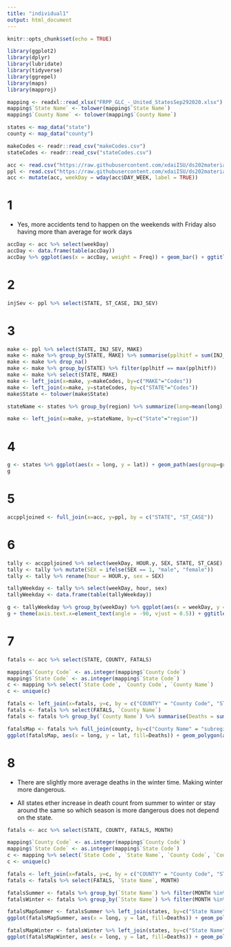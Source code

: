 ```yaml
---
title: "individual1"
output: html_document
---
```


```r
knitr::opts_chunk$set(echo = TRUE)
```

```r
library(ggplot2)
library(dplyr)
library(lubridate)
library(tidyverse)
library(ggrepel)
library(maps)
library(mapproj)

mapping <- readxl::read_xlsx("FRPP_GLC_-_United_StatesSep292020.xlsx")
mapping$`State Name` <- tolower(mapping$`State Name`)
mapping$`County Name` <- tolower(mapping$`County Name`)

states <- map_data("state")
county <- map_data("county")

makeCodes <- readr::read_csv("makeCodes.csv")
stateCodes <- readr::read_csv("stateCodes.csv")

acc <- read.csv("https://raw.githubusercontent.com/xdaiISU/ds202materials/master/hwlabs/fars2017/accident.csv", stringsAsFactors = FALSE)
ppl <- read.csv("https://raw.githubusercontent.com/xdaiISU/ds202materials/master/hwlabs/fars2017/person.csv", stringsAsFactors = FALSE)
acc <- mutate(acc, weekDay = wday(acc$DAY_WEEK, label = TRUE))
```

# 1

* Yes, more accidents tend to happen on the weekends with Friday also having more than average for work days

```r
accDay <- acc %>% select(weekDay)
accDay <- data.frame(table(accDay))
accDay %>% ggplot(aes(x = accDay, weight = Freq)) + geom_bar() + ggtitle("Number of Accidents on Each Week Day") + labs(y="Number of Accidents", x="Week Day")
```

# 2

```r
injSev <- ppl %>% select(STATE, ST_CASE, INJ_SEV)
```

# 3

```r
make <- ppl %>% select(STATE, INJ_SEV, MAKE)
make <- make %>% group_by(STATE, MAKE) %>% summarise(pplhitf = sum(INJ_SEV))
make <- make %>% drop_na()
make <- make %>% group_by(STATE) %>% filter(pplhitf == max(pplhitf))
make <- make %>% select(STATE, MAKE)
make <- left_join(x=make, y=makeCodes, by=c("MAKE"="Codes"))
make <- left_join(x=make, y=stateCodes, by=c("STATE"="Codes"))
make$State <- tolower(make$State)

stateName <- states %>% group_by(region) %>% summarize(long=mean(long), lat=mean(lat))

make <- left_join(x=make, y=stateName, by=c("State"="region"))
```

# 4

```r
g <- states %>% ggplot(aes(x = long, y = lat)) + geom_path(aes(group=group), color='grey') + coord_map() + geom_text(size = 2, aes(label = Make), color='black', data=make)
g
```

# 5

```r
accppljoined <- full_join(x=acc, y=ppl, by = c("STATE", "ST_CASE"))
```

# 6

```r
tally <- accppljoined %>% select(weekDay, HOUR.y, SEX, STATE, ST_CASE)
tally <- tally %>% mutate(SEX = ifelse(SEX == 1, "male", "female"))
tally <- tally %>% rename(hour = HOUR.y, sex = SEX)

tallyWeekday <- tally %>% select(weekDay, hour, sex)
tallyWeekday <- data.frame(table(tallyWeekday))

g <- tallyWeekday %>% group_by(weekDay) %>% ggplot(aes(x = weekDay, y = Freq, color = sex, group=sex)) + geom_point() + geom_line() + facet_wrap(~hour)
g + theme(axis.text.x=element_text(angle = -90, vjust = 0.5)) + ggtitle("Number of People in Accidents Each Week Day of Every Hour for Both Sex") + xlab("Week Day") + ylab("Number of Accidents")
```

# 7

```r
fatals <- acc %>% select(STATE, COUNTY, FATALS)

mapping$`County Code` <- as.integer(mapping$`County Code`)
mapping$`State Code` <- as.integer(mapping$`State Code`) 
c <- mapping %>% select(`State Code`, `County Code`, `County Name`)
c <- unique(c)

fatals <- left_join(x=fatals, y=c, by = c("COUNTY" = "County Code", "STATE" = "State Code"))
fatals <- fatals %>% select(FATALS, `County Name`)
fatals <- fatals %>% group_by(`County Name`) %>% summarise(Deaths = sum(FATALS))

fatalsMap <- fatals %>% full_join(county, by=c("County Name" = "subregion"))
ggplot(fatalsMap, aes(x = long, y = lat, fill=Deaths)) + geom_polygon(aes(group=group)) + ggtitle("Deaths per County") + coord_map()
```

# 8

* There are slightly more average deaths in the winter time. Making winter more dangerous.    

* All states ether increase in death count from summer to winter or stay around the same so which season is more dangerous does not depend on the state.

```r
fatals <- acc %>% select(STATE, COUNTY, FATALS, MONTH)

mapping$`County Code` <- as.integer(mapping$`County Code`)
mapping$`State Code` <- as.integer(mapping$`State Code`) 
c <- mapping %>% select(`State Code`, `State Name`, `County Code`, `County Name`)
c <- unique(c)

fatals <- left_join(x=fatals, y=c, by = c("COUNTY" = "County Code", "STATE" = "State Code"))
fatals <- fatals %>% select(FATALS, `State Name`, MONTH)

fatalsSummer <- fatals %>% group_by(`State Name`) %>% filter(MONTH %in% c(12, 1, 2, 3)) %>% summarise(Deaths = sum(FATALS))
fatalsWinter <- fatals %>% group_by(`State Name`) %>% filter(MONTH %in% c(6, 7, 8, 9)) %>% summarise(Deaths = sum(FATALS))

fatalsMapSummer <- fatalsSummer %>% left_join(states, by=c("State Name" = "region"))
ggplot(fatalsMapSummer, aes(x = long, y = lat, fill=Deaths)) + geom_polygon(aes(group=group)) + ggtitle("Deaths per State in Summer")

fatalsMapWinter <- fatalsWinter %>% left_join(states, by=c("State Name" = "region"))
ggplot(fatalsMapWinter, aes(x = long, y = lat, fill=Deaths)) + geom_polygon(aes(group=group)) + ggtitle("Deaths per State in Winter")
```
